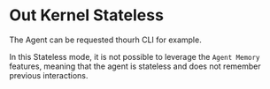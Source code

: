 # Out Kernel Stateless

The Agent can be requested thourh CLI for example.

In this Stateless mode, it is not possible to leverage the `Agent Memory` features, meaning that the agent is stateless and does not remember previous interactions.
